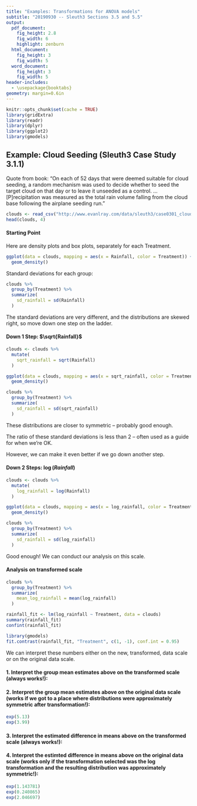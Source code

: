 ```yaml
---
title: "Examples: Transformations for ANOVA models"
subtitle: "20190930 -- Sleuth3 Sections 3.5 and 5.5"
output:
  pdf_document:
    fig_height: 2.8
    fig_width: 6
    highlight: zenburn
  html_document:
    fig_height: 3
    fig_width: 5
  word_document:
    fig_height: 3
    fig_width: 5
header-includes:
  - \usepackage{booktabs}
geometry: margin=0.6in
---
```


```r
knitr::opts_chunk$set(cache = TRUE)
library(gridExtra)
library(readr)
library(dplyr)
library(ggplot2)
library(gmodels)
```

## Example: Cloud Seeding (Sleuth3 Case Study 3.1.1)

Quote from book: "On each of 52 days that were deemed suitable for cloud seeding, a random mechanism was used to decide whether to seed the target cloud on that day or to leave it unseeded as a control. ... [P]recipitation was measured as the total rain volume falling from the cloud base following the airplane seeding run."

```r
clouds <- read_csv("http://www.evanlray.com/data/sleuth3/case0301_cloud_seeding.csv")
head(clouds, 4)
```

#### Starting Point

Here are density plots and box plots, separately for each Treatment.

```r
ggplot(data = clouds, mapping = aes(x = Rainfall, color = Treatment)) +
  geom_density()
```

Standard deviations for each group:

```r
clouds %>%
  group_by(Treatment) %>%
  summarize(
    sd_rainfall = sd(Rainfall)
  )
```

The standard deviations are very different, and the distributions are skewed right, so move down one step on the ladder.

\newpage

#### Down 1 Step: $\sqrt{Rainfall}$

```r
clouds <- clouds %>%
  mutate(
    sqrt_rainfall = sqrt(Rainfall)
  )
```


```r
ggplot(data = clouds, mapping = aes(x = sqrt_rainfall, color = Treatment)) +
  geom_density()

clouds %>%
  group_by(Treatment) %>%
  summarize(
    sd_rainfall = sd(sqrt_rainfall)
  )
```

These distributions are closer to symmetric -- probably good enough.

The ratio of these standard deviations is less than 2 -- often used as a guide for when we're OK.

However, we can make it even better if we go down another step.

\newpage

#### Down 2 Steps: $\log(Rainfall)$

```r
clouds <- clouds %>%
  mutate(
    log_rainfall = log(Rainfall)
  )
```

```r
ggplot(data = clouds, mapping = aes(x = log_rainfall, color = Treatment)) +
  geom_density()

clouds %>%
  group_by(Treatment) %>%
  summarize(
    sd_rainfall = sd(log_rainfall)
  )
```

Good enough!  We can conduct our analysis on this scale.

\newpage

#### Analysis on transformed scale

```r
clouds %>%
  group_by(Treatment) %>%
  summarize(
    mean_log_rainfall = mean(log_rainfall)
  )

rainfall_fit <- lm(log_rainfall ~ Treatment, data = clouds)
summary(rainfall_fit)
confint(rainfall_fit)

library(gmodels)
fit.contrast(rainfall_fit, "Treatment", c(1, -1), conf.int = 0.95)
```

We can interpret these numbers either on the new, transformed, data scale or on the original data scale.

\newpage

#### 1. Interpret the group mean estimates above on the transformed scale (always works!):

\vspace{6cm}

#### 2. Interpret the group mean estimates above on the original data scale (works if we got to a place where distributions were approximately symmetric after transformation!):

```r
exp(5.13)
exp(3.99)
```

\newpage

#### 3. Interpret the estimated difference in means above on the transformed scale (always works!):

\vspace{6cm}

#### 4. Interpret the estimted difference in means above on the original data scale (works only if the transformation selected was the log transformation and the resulting distribution was approximately symmetric!):

```r
exp(1.143781)
exp(0.240865)
exp(2.046697)
```

